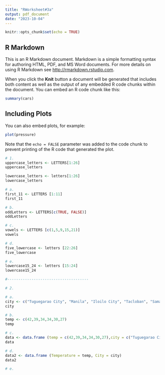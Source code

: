 ```yaml
---
title: "RWorksheet#3a"
output: pdf_document
date: "2023-10-04"
---
```


```r
knitr::opts_chunk$set(echo = TRUE)
```

## R Markdown

This is an R Markdown document. Markdown is a simple formatting syntax for authoring HTML, PDF, and MS Word documents. For more details on using R Markdown see <http://rmarkdown.rstudio.com>.

When you click the **Knit** button a document will be generated that includes both content as well as the output of any embedded R code chunks within the document. You can embed an R code chunk like this:

```r
summary(cars)
```

## Including Plots

You can also embed plots, for example:

```r
plot(pressure)
```

Note that the `echo = FALSE` parameter was added to the code chunk to prevent printing of the R code that generated the plot.


```r
# 1. 
uppercase_letters <- LETTERS[1:26]
uppercase_letters

lowercase_letters <- letters[1:26]
lowercase_letters

# a. 
first_11 <- LETTERS [1:11]
first_11

# b. 
oddLetters <- LETTERS[c(TRUE, FALSE)]
oddLetters

# c. 
vowels <- LETTERS [c(1,5,9,15,21)]
vowels

# d.
five_lowercase <- letters [22:26]
five_lowercase

# e.
lowercase15_24 <- letters [15:24]
lowercase15_24

#-------------------------------------

# 2.

# a.
city <- c("Tuguegarao City", "Manila", "Iloilo City", "Tacloban", "Samal Island","Davao City")
city

# b.
temp <- c(42,39,34,34,30,27)
temp

# c. 
data <- data.frame (temp = c(42,39,34,34,30,27),city = c("Tuguegarao City", "Manila", "Iloilo City", "Tacloban", "Samal Island","Davao City"))
data

# d. 
data2 <- data.frame (Temperature = temp, City = city)
data2

# e. 
```
